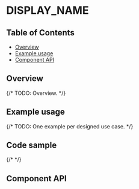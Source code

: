 
# DISPLAY_NAME

## Table of Contents

- [Overview](#overview)
- [Example usage](#example-usage)
- [Component API](#component-api)

## Overview

{/* TODO: Overview. */}

## Example usage

{/* TODO: One example per designed use case. */}

<Canvas>
  <Story of={stories.CAMEL_NAME} />
</Canvas>

## Code sample

{/* <CodesandboxLink exampleDirectory="DISPLAY_NAME" /> */}

## Component API

<ArgsTable />
